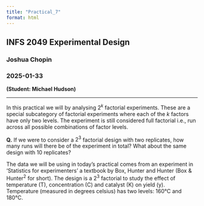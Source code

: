 ```yaml
---
title: "Practical_7"
format: html
---
```


## INFS 2049 Experimental Design

### Joshua Chopin

### 2025-01-33

**(Student: Michael Hudson)**

<hr/>

In this practical we will by analysing $2^{k}$ factorial experiments. These are a special subcategory of factorial experiments where each of the *k* factors have only two levels. The experiment is still considered full factorial i.e., run across all possible combinations of factor levels.

**Q.** If we were to consider a $2^{3}$ factorial design with two replicates, how many runs will there be of the experiment in total? What about the same design with 10 replicates?

The data we will be using in today's practical comes from an experiment in 'Statistics for experimenters' a textbook by Box, Hunter and Hunter (Box & Hunter^2^ for short). The design is a $2^{3}$ factorial to study the effect of temperature (T), concentration (C) and catalyst (K) on yield (y). Temperature (measured in degrees celsius) has two levels: 160°C and 180°C.
